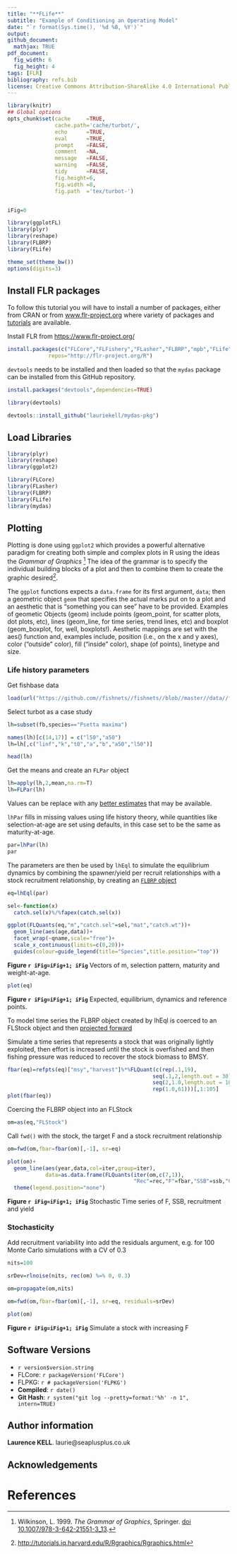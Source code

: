 ```yaml
---
title: "**FLife**"
subtitle: "Example of Conditioning an Operating Model"
date: "`r format(Sys.time(), '%d %B, %Y')`"
output:
github_document:
  mathjax: TRUE
pdf_document:
  fig_width: 6 
  fig_height: 4 
tags: [FLR]
bibliography: refs.bib
license: Creative Commons Attribution-ShareAlike 4.0 International Public License
---
```


```r
library(knitr)
## Global options
opts_chunk$set(cache     =TRUE,
               cache.path='cache/turbot/',
               echo      =TRUE,
               eval      =TRUE,
               prompt    =FALSE,
               comment   =NA,
               message   =FALSE,
               warning   =FALSE,
               tidy      =FALSE,
               fig.height=6,
               fig.width =8,
               fig.path  ='tex/turbot-')


iFig=0
```


```r
library(ggplotFL)
library(plyr)
library(reshape)
library(FLBRP)
library(FLife)
```

```r
theme_set(theme_bw())
options(digits=3)
```

## Install FLR packages

To follow this tutorial you will have to install a number of packages, either from CRAN or from [www.flr-project.org](http://www.flr-project.org) where variety of packages and [tutorials](https://www.flr-project.org/doc/) are available.

Install FLR from [https://www.flr-project.org/](www.flr-project.org/)
```r
install.packages(c("FLCore","FLFishery","FLasher","FLBRP","mpb","FLife"), 
             repos="http://flr-project.org/R")
```

`devtools` needs to be installed and then loaded so that the `mydas` package can be installed from this GitHub repository.

```r
install.packages("devtools",dependencies=TRUE)
```

```r
library(devtools)

devtools::install_github("lauriekell/mydas-pkg")
```

## Load Libraries
```r
library(plyr)
library(reshape)
library(ggplot2)
```

```r
library(FLCore)
library(FLasher)
library(FLBRP)
library(FLife)
library(mydas)
```

## Plotting

Plotting is done using `ggplot2` which provides a powerful alternative paradigm for creating both simple and complex plots in R using the ideas the *Grammar of Graphics* ^[Wilkinson, L. 1999. *The Grammar of Graphics*, Springer. [doi 10.1007/978-3-642-21551-3_13](http://dx.doi.org/10.1007/978-3-642-21551-3_13).] The idea of the grammar is to specify the individual building blocks of a plot and then to combine them to create the graphic desired^[<http://tutorials.iq.harvard.edu/R/Rgraphics/Rgraphics.html>].

The `ggplot` functions expects a `data.frame` for its first argument, `data`; then a geometric object `geom` that specifies the actual marks put on to a plot and an aesthetic that is "something you can see" have to be provided. Examples of geometic Objects (geom) include points (geom_point, for scatter plots, dot plots, etc), lines (geom_line, for time series, trend lines, etc) and boxplot (geom_boxplot, for, well, boxplots!). Aesthetic mappings are set with the aes() function and, examples include, position (i.e., on the x and y axes), color ("outside" color), fill ("inside" color), shape (of points), linetype and size. 


### Life history parameters
Get fishbase data
```r
load(url("https://github.com//fishnets//fishnets//blob//master//data//fishbase-web//fishbase-web.RData?raw=True"))
```

Select turbot as a case study
```r
lh=subset(fb,species=="Psetta maxima")

names(lh)[c(14,17)] = c("l50","a50")
lh=lh[,c("linf","k","t0","a","b","a50","l50")]

head(lh)
```

Get the means and create an `FLPar` object
```r
lh=apply(lh,2,mean,na.rm=T)
lh=FLPar(lh)
```

Values can be replace with any [better estimates](https://www.researchgate.net/publication/236650425_Ecological_and_economic_trade-offs_in_the_management_of_mixed_fisheries_A_case_study_of_spawning_closures_in_flatfish_fisheries) that may be available.

`lhPar` fills in missing values using life history theory, while quantities like selection-at-age are set using defaults, in this case set to be the same as maturity-at-age.  


```r
par=lhPar(lh)
par
```

The parameters are then be used by `lhEql` to simulate the equilibrium dynamics by combining the spawner/yield per recruit relationships with a stock recruitment relationship, by creating an [`FLBRP` object](https://www.flr-project.org/doc/Reference_points_for_fisheries_management_with_FLBRP.html)


```r
eq=lhEql(par)
```

```r
sel<-function(x) 
  catch.sel(x)%/%fapex(catch.sel(x))

ggplot(FLQuants(eq,"m","catch.sel"=sel,"mat","catch.wt"))+
  geom_line(aes(age,data))+
  facet_wrap(~qname,scale="free")+
  scale_x_continuous(limits=c(0,20))+ 
  guides(colour=guide_legend(title="Species",title.position="top"))
```

**Figure `r iFig=iFig+1; iFig`** Vectors of m, selection pattern, maturity and weight-at-age.

```r
plot(eq)
```

**Figure `r iFig=iFig+1; iFig`** Expected, equilibrium, dynamics and reference points.

To model time series the FLBRP object created by lhEql is coerced to an FLStock object and then [projected forward](https://www.flr-project.org/doc/Forecasting_on_the_Medium_Term_for_advice_using_FLasher.html)

Simulate a time series that represents a stock that was originally lightly exploited, then effort is increased until the stock is overfished and then fishing pressure was reduced to recover the stock biomass to BMSY.

```r
fbar(eq)=refpts(eq)["msy","harvest"]%*%FLQuant(c(rep(.1,19),
                                              seq(.1,2,length.out = 30)[-30],
                                              seq(2,1.0,length.out = 10),
                                              rep(1.0,61)))[,1:105]
plot(fbar(eq))
```
Coercing the FLBRP object into an FLStock

```r
om=as(eq,"FLStock")
```

Call `fwd()` with the stock, the target F and a stock recruitment relationship

```r
om=fwd(om,fbar=fbar(om)[,-1], sr=eq)
```


```r
plot(om)+
  geom_line(aes(year,data,col=iter,group=iter),
            data=as.data.frame(FLQuants(iter(om,c(7,1)),
                                        "Rec"=rec,"F"=fbar,"SSB"=ssb,"Catch"=catch),drop=TRUE))+
  theme(legend.position="none")
```

**Figure `r iFig=iFig+1; iFig`** Stochastic Time series of F, SSB, recruitment and yield

### Stochasticity 
Add recruitment variability into add the residuals argument, e.g. for 100 Monte Carlo simulations with a CV of 0.3  

```r
nits=100

srDev=rlnoise(nits, rec(om) %=% 0, 0.3)

om=propagate(om,nits)

om=fwd(om,fbar=fbar(om)[,-1], sr=eq, residuals=srDev)
```

```r
plot(om)
```


**Figure `r iFig=iFig+1; iFig`** Simulate a stock with increasing F

## Software Versions

* `r version$version.string`
* FLCore: `r packageVersion('FLCore')`
* FLPKG: `r # packageVersion('FLPKG')`
* **Compiled**: `r date()`
* **Git Hash**: `r system("git log --pretty=format:'%h' -n 1", intern=TRUE)`

## Author information

**Laurence KELL**. laurie@seaplusplus.co.uk

## Acknowledgements


# References {#References}


